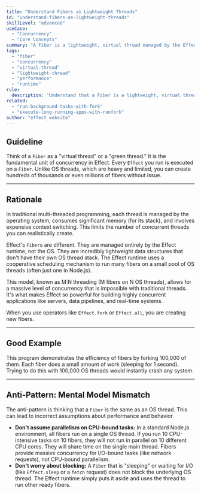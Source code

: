 ```yaml
---
title: "Understand Fibers as Lightweight Threads"
id: "understand-fibers-as-lightweight-threads"
skillLevel: "advanced"
useCase:
  - "Concurrency"
  - "Core Concepts"
summary: "A Fiber is a lightweight, virtual thread managed by the Effect runtime, enabling massive concurrency on a single OS thread without the overhead of traditional threading."
tags:
  - "fiber"
  - "concurrency"
  - "virtual-thread"
  - "lightweight-thread"
  - "performance"
  - "runtime"
rule:
  description: "Understand that a Fiber is a lightweight, virtual thread managed by the Effect runtime for massive concurrency."
related:
  - "run-background-tasks-with-fork"
  - "execute-long-running-apps-with-runfork"
author: "effect_website"
---
```


## Guideline

Think of a `Fiber` as a "virtual thread" or a "green thread." It is the fundamental unit of concurrency in Effect. Every `Effect` you run is executed on a `Fiber`. Unlike OS threads, which are heavy and limited, you can create hundreds of thousands or even millions of fibers without issue.

---

## Rationale

In traditional multi-threaded programming, each thread is managed by the operating system, consumes significant memory (for its stack), and involves expensive context switching. This limits the number of concurrent threads you can realistically create.

Effect's `Fiber`s are different. They are managed entirely by the Effect runtime, not the OS. They are incredibly lightweight data structures that don't have their own OS thread stack. The Effect runtime uses a cooperative scheduling mechanism to run many fibers on a small pool of OS threads (often just one in Node.js).

This model, known as M:N threading (M fibers on N OS threads), allows for a massive level of concurrency that is impossible with traditional threads. It's what makes Effect so powerful for building highly concurrent applications like servers, data pipelines, and real-time systems.

When you use operators like `Effect.fork` or `Effect.all`, you are creating new fibers.

---

## Good Example

This program demonstrates the efficiency of fibers by forking 100,000 of them. Each fiber does a small amount of work (sleeping for 1 second). Trying to do this with 100,000 OS threads would instantly crash any system.

<Example path="./src/understand-fibers-as-lightweight-threads.ts" />

---

## Anti-Pattern: Mental Model Mismatch

The anti-pattern is thinking that a `Fiber` is the same as an OS thread. This can lead to incorrect assumptions about performance and behavior.

-   **Don't assume parallelism on CPU-bound tasks:** In a standard Node.js environment, all fibers run on a single OS thread. If you run 10 CPU-intensive tasks on 10 fibers, they will not run in parallel on 10 different CPU cores. They will share time on the single main thread. Fibers provide massive concurrency for I/O-bound tasks (like network requests), not CPU-bound parallelism.
-   **Don't worry about blocking:** A `Fiber` that is "sleeping" or waiting for I/O (like `Effect.sleep` or a `fetch` request) does not block the underlying OS thread. The Effect runtime simply puts it aside and uses the thread to run other ready fibers.